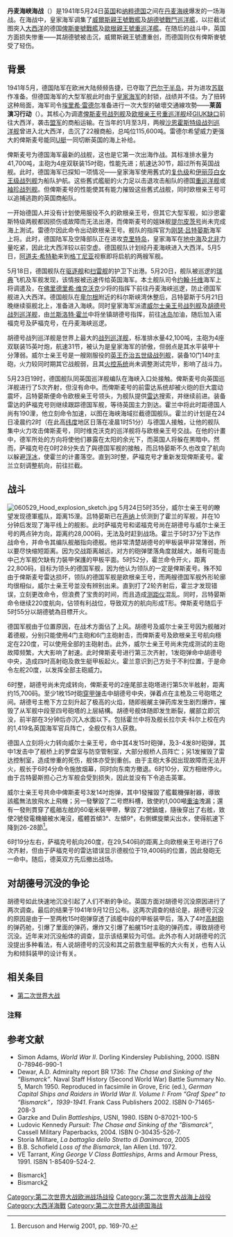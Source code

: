{{noteTA
|G1=PoliticiansUK
|G2=People
|G3=Country
|1=zh:提尔皮茨;zh-hans:提尔皮茨;zh-hk:鐵必制;zh-tw:鐵必制;
|d1=中国大陆：提尔皮茨；台灣：鐵必制；香港：鐵必制
|2=zh:战列舰;zh-hans:战列舰;zh-hk:戰艦;zh-tw:戰艦;
|d2=中国大陆：战列舰；台灣：戰艦；香港：戰艦
|3=zh:战列巡洋舰;zh-hans:战列巡洋舰;zh-hk:戰鬥巡洋艦;zh-tw:戰鬥巡洋艦;
|d3=中国大陆：战列巡洋舰；台灣：戰鬥巡洋艦；香港：戰鬥巡洋艦
|4=zh:欧根亲王;zh-hans:欧根亲王;zh-hk:尤金親王;zh-tw:尤金親王;
|d4=中国大陆：欧根亲王；台灣：尤金親王；香港：尤金親王
|5=zh:威尔士亲王;zh-hans:威尔士亲王;zh-hk:威爾斯親王;zh-tw:威爾斯親王;
|d5=中国大陆：威尔士亲王；台灣：威爾斯親王；香港：威爾斯親王
}}
{{Infobox Military Conflict
|image=[[File:Bundesarchiv_Bild_146-1984-055-13,_Schlachtschiff_Bismarck,_Seegefecht.jpg|300px]]
|caption=[[俾斯麦号战列舰|俾斯麦号]]向[[威尔士亲王号战列舰|威尔士亲王号]]开火
|conflict=丹麦海峡海战
|partof=[[第二次世界大战|第二次世界大战]]
|date=1941年5月24日
|place=[[丹麦海峡|丹麦海峡]]水域
|result=德国胜利
|combatant1=[[File:Naval_Ensign_of_the_United_Kingdom.svg|22px]] [[英国|英国]]
|combatant2=[[File:War_ensign_of_Germany_(1938-1945).svg|22px]] [[纳粹德国|德国]]
|commander1=[[File:Naval_Ensign_of_the_United_Kingdom.svg|22px]] [[兰斯洛特·霍兰|兰斯洛特·霍兰]]海军中将{{KIA}}<br>
[[File:Naval_Ensign_of_the_United_Kingdom.svg|22px]] [[佛里德里希·维克沃克|佛里德里希·维克沃克]]少将<br>
[[File:Naval_Ensign_of_the_United_Kingdom.svg|22px]]{{link-en|約翰·利奇(皇家海軍軍官)|John Leach (Royal Navy officer)|約翰·利奇}}上校<br>
[[File:Naval_Ensign_of_the_United_Kingdom.svg|22px]][[拉尔夫·科尔|拉尔夫·科尔]]上校{{KIA}}
|commander2=[[File:War_ensign_of_Germany_(1938-1945).svg|22px]] [[君特·吕特晏斯|君特·吕特晏斯]]海军上将
|strength1=1艘[[威爾斯親王號戰艦|战列舰]]<br>1艘[[胡德號戰鬥巡洋艦|战列巡洋舰]]<br>2艘[[重巡洋艦|重巡洋艦]]
|strength2=1艘[[俾斯麥號戰艦|战列舰]]<br>1艘[[欧根亲王号重巡洋舰|重巡洋舰]]
|casualties1=一艘戰鬥巡洋艦沉沒<br>一艘戰艦重創<br>1,428人阵亡
|casualties2=一艘戰艦輕傷
}}
{{Campaignbox Atlantic Campaign}}
'''丹麦海峡海战'''（{{lang-en|'''Battle of the Denmark Strait'''}}）是1941年5月24日[[英国|英国]]和[[纳粹德国|纳粹德国]]之间在[[丹麦海峡|丹麦海峡]]爆发的一场海战。在海战中，皇家海军调集了[[威尔士亲王号战列舰|威爾斯親王號戰艦]]及[[胡德号战列巡洋舰|胡德號戰鬥巡洋艦]]，以拦截试图突入[[大西洋|大西洋]]的德国[[俾斯麥號戰艦|俾斯麥號戰艦]]及[[欧根亲王号重巡洋舰|歐根親王號重巡洋艦]]。在随后的战斗中，英国方面损失惨重——其胡德號被击沉，威爾斯親王號遭重创，而德国则仅有俾斯麥號受了轻伤。

==背景==
1941年5月，德国陆军在欧洲大陆频频告捷，已夺取了[[巴尔干半岛|巴尔干半岛]]，并为进攻[[苏联|苏联]]作准备。但德国海军的大型军舰此时由于[[英國皇家海軍|皇家海军]]的封锁，战绩并不佳。为了扭转这种局面，海军司令[[埃里希·雷德尔|埃里希·雷德尔]]准备进行一次大型的破壞交通線攻勢——'''莱茵演习行动'''（{{lang|de|Rheinübung}}）。其核心为调遣[[俾斯麥號戰艦|俾斯麦号战列舰]]及[[欧根亲王号重巡洋舰|欧根亲王号重巡洋舰]]经[[GIUK缺口|GIUK缺口]]前往大西洋，袭击[[盟军|盟军]]的商船运输。在当年的1月至3月，两艘[[沙恩霍斯特级战列巡洋舰|沙恩霍斯特级战列巡洋舰]]曾进入北大西洋，击沉了22艘商船，总吨位115,600吨。雷德尔希望威力更强大的俾斯麦号能同[[U-潜艇|U艇]]一同切断英国的海上补给。

俾斯麦号为德国海军最新的战舰，这也是它第一次出海作战。其标准排水量为41,700吨，主砲为4座双联装15吋砲，性能先进；航速达30节，超过所有英国战舰。此时，德国海军已探知一项情况——皇家海军使用舊式的[[复仇级战列舰|复仇级]]和[[伊丽莎白女王级战列舰|伊丽莎白女王级战列舰]]为船队护航。这些舊式艦艇的火力足以击退攻击船队的德国[[重巡洋舰|重巡洋舰]]或[[袖珍战列舰|袖珍战列舰]]。但俾斯麦号的性能使其有能力摧毁这些舊式战舰，同时欧根亲王号可以追捕逃跑的英国商船队。

一开始德国人并没有计划使用服役不久的欧根亲王号，但其它大型军舰，如沙恩霍斯特级两舰都因损伤或故障而无法出港，而俾斯麦号的姐妹舰[[提尔皮茨号战列舰|提尔皮茨号]]尚未完成海上測试。雷德尔因此命令出动欧根亲王号。舰队的指挥官为[[刚瑟·吕特晏斯|刚瑟·吕特晏斯]]海军上将。此时，德国陆军及空降部队正在进攻[[克里特岛|克里特岛]]，皇家海军在[[地中海|地中海]]及[[北非|北非]]力量吃紧，因此北大西洋较以前空虚。德国舰队计划经丹麦海峡进入大西洋。5月5日，[[阿道夫·希特勒|阿道夫·希特勒]]来到[[格丁尼亚|格丁尼亚]]视察即将启航的两艘军舰。

5月18日，德国舰队在[[驱逐舰|驱逐舰]]和[[扫雷舰|扫雷舰]]的护卫下出港。5月20日，舰队被巡逻的[[瑞典|瑞典]]飞机及军舰发现，该情报被迅速传给英国海军。本土舰队司令[[约翰·托维|约翰·托维]]海军上将调遣{{link-en|诺福克号|HMS Norfolk (78)}}及{{link-en|萨福克号重巡洋舰|HMS Suffolk (55)}}，在[[佛里德里希·维克沃克|佛里德里希·维克沃克]]少将的指挥下前往丹麦海峡巡逻，防止德国军舰进入大西洋。德国舰队在[[卑尔根|卑尔根]]附近的科尔斯峡湾休整后，吕特晏斯于5月21日晚继续驱舰北上，准备进入海峡。同时皇家海军派遣[[威尔士亲王号战列舰|威尔士亲王号战列舰]]及[[胡德号战列巡洋舰|胡德号战列巡洋舰]]，由[[兰斯洛特·霍兰|兰斯洛特·霍兰]]中将坐镇胡德号指挥，前往[[冰岛|冰岛]]加油，随后加入诺福克号及萨福克号，在丹麦海峡巡逻。

胡德号战列巡洋舰是世界上最大的[[战列巡洋舰|战列巡洋舰]]，标准排水量42,100吨，主砲为4座双联装15英吋炮，航速31节，被认为是皇家海军的骄傲，但弱点是其水平装甲十分薄弱。威尔士亲王号是一艘刚服役的[[英王乔治五世级战列舰_(1936年)|英王乔治五世级战列舰]]，装备10门14吋主砲，火力较同时期其它战舰弱，且其[[火控系统|火控系统]]尚未调整測试完毕，影响了战斗力。

5月23日19时，德国舰队同英国巡洋舰编队在海峡入口处接触。俾斯麦号向英国巡洋舰进行了5次齐射，但沒有命中。而俾斯麦号的前雷达系统却被火砲的巨大震动震坏，吕特晏斯便命令欧根亲王号领头，为舰队提供[[雷达|雷达]]搜索，并继续前进。装备雷达的萨福克号则继续跟踪德国军舰，等待英国主力到达。霍兰中将此时距德国人尚有190浬，他立刻命令加速，以图在海峡海域拦截德国舰队。霍兰的计划是在24日凌晨约2时（在此高[[纬度|纬度]]地区日落在凌晨1时51分）与德国人接触，让他的舰队集中火力攻击俾斯麦号，同时维克沃克的巡洋舰将与欧根亲王号交战。在他的计畫中，德军所处的方向将使他们暴露在太阳的余光下，而英国人将躲在黑暗中。然而，萨福克号在0时28分失去了與德国军舰的接触，而吕特晏斯不久也改变了航向以躲避[[浮冰|浮冰]]，使霍兰的计畫落空。直到3时整，萨福克号才重新发现俾斯麦号。霍兰立刻调整航向，前往拦截。

==战斗==
[[File:060529_Hood_explosion_sketch.jpg|thumb]]
5月24日5时35分，威尔士亲王号的瞭望发现德軍艦队，距离15浬。吕特晏斯已在[[声纳|声纳]]上侦测到了霍兰的军舰，并在10分钟后发现了海平线上的舰影。此时萨福克号和诺福克号尚在胡德号与威尔士亲王号的两点钟方向，距离约28,000码，无法及时赶到战场。霍兰于5时37分下达作战命令，并命令其编队舰艏指向德舰。他非常清楚胡德号的甲板装甲非常薄弱，所以要尽快缩短距离。因为交战距离越远，对方的砲弹墜落角度就越大，越有可能击中己方军舰欠缺有力裝甲保護的甲板平面。5时52分，霍兰命令开火，距离22,800码，目标为领头的德国军舰，因为他认为领队的一定是俾斯麦号。殊不知由于俾斯麦号雷达损坏，领队的德国军舰是欧根亲王号，而两艘德国军舰外形轮廓均很相似，威尔士亲王号並没有辨别出来。直到打了2轮齐射后，霍兰才发现错误，立刻更改命令，但浪费了宝贵的时间，而且造成[[测距仪|测距仪]]混乱。同时，吕特晏斯命令继续220度航向，佔领有利战位，导致双方的航向形成T形。俾斯麦号随后于5时55分以胡德號為目標开火。

德国军舰由于位置原因，在战术方面佔了上风。胡德号及威尔士亲王号因为舰艏对着德舰，分别只能使用4门主砲和6门主砲射击，而俾斯麦号及欧根亲王号航向穩定在220度，可以使用全部的主砲射击。此外，威尔士亲王号尚未完成测试的主砲故障频繁，大大影响了射速。此时俾斯麦号进行第三次齐射，1发砲弹命中胡德号中央，造成四吋高射砲及救生艇甲板起火。霍兰意识到己方处于不利位置，于是命令左舵20度，以发挥全部主砲威力。

6时整，胡德号尚未完成转向，俾斯麦号的2座尾部主砲塔进行第5次半舷射，距离约15,700码。至少1枚15吋砲[[穿甲弹|穿甲弹]]击中胡德号中央，弹着点在主桅及三号砲塔之间。胡德号主桅下方立刻升起了极高的火焰，随即舰艉主弹药库发生剧烈爆炸，摧毁了从军舰中段至四号砲塔的上层結構。胡德号舰体随即发生断裂，艉部立即沉没，前半部在3分钟后亦沉入水面以下。包括霍兰中将及舰长拉尔夫·科尔上校在内的1,419名英国海军官兵阵亡，全舰仅有3人获救。

德国人立刻将火力转向威尔士亲王号，命中其4发15吋砲弹，及3-4发8吋砲弹，其中1发击中了舰桥上的罗盘室与防空管制室，大部分舰桥人员阵亡；另1发摧毁了雷达控制室，造成惨重的死伤，舰体亦受到重创。由于主砲大多因出现故障而无法开火，{{link-en|約翰·利奇(皇家海軍軍官)|John Leach (Royal Navy officer)|約翰·利奇}}舰长于6时4分命令施放烟幕，同时向东南方撤退。6时10分，双方相继停火。由于吕特晏斯担心己方军舰会受到损失，因此並没有下令追击英軍。

威尔士亲王号共命中俾斯麦号3发14吋炮弹，其中1發摧毀了艦載機彈射器，導致該艦無法放飛水上飛機；另一發擊毀了二号燃料槽，致使約1,000噸[[重油|重油]]洩漏；還有一發則貫穿了艦艏左舷的60毫米裝甲帶，擊毀了2號鍋爐，隨後穿出了右舷，致使2號發電機艙被水淹沒，艦體首傾3°、左傾9°，右側螺旋槳尖出水，使得航速下降到26-28節<ref>Bercuson and Herwig 2001, pp. 169-70. 
</ref>。

6时19分左右，萨福克号航向260度，在29,540码的距离上向欧根亲王号进行了6次齐射，但由于萨福克号的雷达错误显示德舰位于19,400码的位置，因此發砲无一命中。随后，德英双方先后撤出战场。

==对胡德号沉没的争论==

胡德号如此快速地沉没引起了人们不断的争论。英国方面对胡德号沉没原因进行了两次调查。最后的结果于1941年9月12日公布。这两次调查的结论是，胡德号沉没的原因是由于一至两枚15吋砲弹穿透了該艦中段的甲板装甲后，落入了4吋[[高炮|高射砲]]的弹药舱，引爆了里面的弹药，爆炸又引爆了船艉15吋主砲的弹药库，導致胡德号沉没。近年来对沉没船体的调查，显示该结果较为可信。此外亦有人对胡德号的沉没提出多种看法，有人说胡德号的沉没和其之前救生艇甲板的大火有关，也有人认为和倾斜装甲的设计有关。

==相关条目==
* [[第二次世界大战|第二次世界大战]]

===注释===
{{Reflist|2}}

==参考文献==
* Simon Adams, ''World War II''. Dorling Kindersley Publishing, 2000. ISBN 0-78946-990-1
* Dewar, A.D. Admiralty report BR 1736: ''The Chase and Sinking of the “Bismarck”''. Naval Staff History (Second World War) Battle Summary No. 5, March 1950. Reproduced in facsimile in Grove, Eric (ed.), ''German Capital Ships and Raiders in World War II. Volume I: From “Graf Spee” to “Bismarck”，1939-1941''. Frank Cass Publishers 2002. ISBN 0-71465-208-3
* Garzke and Dulin ''Battleships'', USNI, 1980. ISBN 0-87021-100-5
* Ludovic Kennedy ''Pursuit: The Chase and Sinking of the "Bismarck"'', Cassell Military Paperbacks, 2004. ISBN 0-30435-526-7.
* Storia Militare, ''La battaglia dello Stretto di Danimarca'', 2005
* B.B. Schofield ''Loss of the Bismarck'', Ian Allen Ltd. 1972.
* VE Tarrant, ''King George V Class Battleships'', Arms and Armour Press, 1991. ISBN 1-85409-524-2.

* Bismarck[https://web.archive.org/web/20071211201132/http://www.bismarck-class.dk/bismarck/denmark_strait_dispute/bonomi/denmark_strait_battle_bonomi.html]
* Bismarck[http://www.bismarck-class.dk/bismarck/history/bisdenmarkstraitbattle.html]{{Wayback|url=http://www.bismarck-class.dk/bismarck/history/bisdenmarkstraitbattle.html |date=20180315082726 }}

[[Category:第二次世界大战欧洲战场战役|Category:第二次世界大战欧洲战场战役]]
[[Category:第二次世界大战海上战役|Category:第二次世界大战海上战役]]
[[Category:大西洋海戰|Category:大西洋海戰]]
[[Category:第二次世界大战德国海战|Category:第二次世界大战德国海战]]